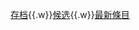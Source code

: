 {{Dyk/auto

| 0 = '''[[送行者：禮儀師的樂章|哪部电影]]'''是历史上首部获[[奥斯卡最佳外语片奖|奥斯卡最佳外语片奖]]的日本电影？
|p0 = 2007 Sakura of Fukushima-e 007 rotated.jpg

| 1 = 古希臘畫家[[宙克西斯|宙克西斯]]是死於'''[[笑死|哪種罕見的死因]]'''？
|p1 = Feuerbach Tod des Pietro Aretino.jpg

| 2 = 每個人的一生中必須經歷的'''[[死亡|最後一件事]]'''是什麼？
|p2 = Skullclose.jpg

| 3 = 西方墓碑上常見的「R.I.P.」是'''[[息止安所|什麼意思]]'''？
|p3 = Ainhoa Croix1.JPG

| 4 = '''[[亡兵紀念日|哪个美国节日]]'''被许多[[美国|美国]]人视为[[夏天|夏天]]的开始？
|p4 = Golden Gate National Cemetery mound Memorial Day 2008 graves 2.JPG

| 5 = 男女性骨灰的平均重量分別為'''[[火葬|多少]]'''？
|p5 = 

}}

<p style="float:left; font-size:91%; font-weight:bold;"><!--
-->[[Portal:死亡/你知道吗/存档|存档]]{{.w}}[[维基百科:新条目推荐/候选|候选]]{{.w}}[[Special:最新页面|最新條目]]</p>
